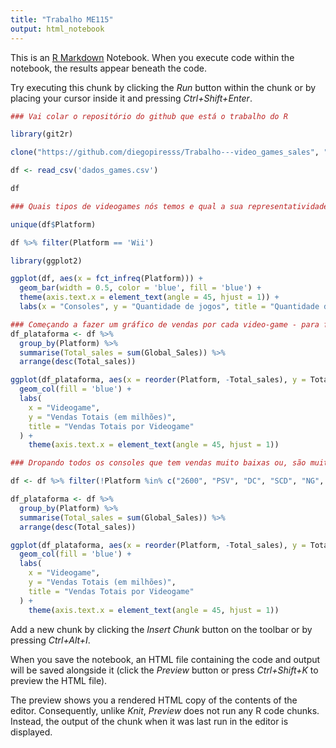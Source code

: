```yaml
---
title: "Trabalho ME115"
output: html_notebook
---
```


This is an [R Markdown](http://rmarkdown.rstudio.com) Notebook. When you execute code within the notebook, the results appear beneath the code. 

Try executing this chunk by clicking the *Run* button within the chunk or by placing your cursor inside it and pressing *Ctrl+Shift+Enter*. 

```r
### Vai colar o repositório do github que está o trabalho do R

library(git2r)

clone("https://github.com/diegopiresss/Trabalho---video_games_sales", "Trabalho R")
```

```r
df <- read_csv('dados_games.csv')

df
```

```r
### Quais tipos de videogames nós temos e qual a sua representatividade

unique(df$Platform)

df %>% filter(Platform == 'Wii')
```
```r
library(ggplot2)

ggplot(df, aes(x = fct_infreq(Platform))) +
  geom_bar(width = 0.5, color = 'blue', fill = 'blue') +
  theme(axis.text.x = element_text(angle = 45, hjust = 1)) +
  labs(x = "Consoles", y = "Quantidade de jogos", title = "Quantidade de jogos por plataforma")
```
```r
### Começando a fazer um gráfico de vendas por cada video-game - para focarmos as análises somente para os videogmes que são mais relevantes
df_plataforma <- df %>% 
  group_by(Platform) %>% 
  summarise(Total_sales = sum(Global_Sales)) %>% 
  arrange(desc(Total_sales))

ggplot(df_plataforma, aes(x = reorder(Platform, -Total_sales), y = Total_sales)) +
  geom_col(fill = 'blue') +
  labs(
    x = "Videogame",
    y = "Vendas Totais (em milhões)",
    title = "Vendas Totais por Videogame"
  ) +
    theme(axis.text.x = element_text(angle = 45, hjust = 1))

```

```r
### Dropando todos os consoles que tem vendas muito baixas ou, são muito antigos e poucos conhecidos e relevanes para o mercado de games (essa remoção foi feita tando pela baixa de vendas e pelo conhecimento empírico do grupo sobre video games para dizer que essse consoles não são tão importantes nem relevantes para essa análise.)

df <- df %>% filter(!Platform %in% c("2600", "PSV", "DC", "SCD", "NG", "WS", "TG16", "3DO", "GG", "PCFX", "GEN"))

df_plataforma <- df %>% 
  group_by(Platform) %>% 
  summarise(Total_sales = sum(Global_Sales)) %>% 
  arrange(desc(Total_sales))

ggplot(df_plataforma, aes(x = reorder(Platform, -Total_sales), y = Total_sales)) +
  geom_col(fill = 'blue') +
  labs(
    x = "Videogame",
    y = "Vendas Totais (em milhões)",
    title = "Vendas Totais por Videogame"
  ) +
    theme(axis.text.x = element_text(angle = 45, hjust = 1))
```

Add a new chunk by clicking the *Insert Chunk* button on the toolbar or by pressing *Ctrl+Alt+I*.

When you save the notebook, an HTML file containing the code and output will be saved alongside it (click the *Preview* button or press *Ctrl+Shift+K* to preview the HTML file).

The preview shows you a rendered HTML copy of the contents of the editor. Consequently, unlike *Knit*, *Preview* does not run any R code chunks. Instead, the output of the chunk when it was last run in the editor is displayed.

